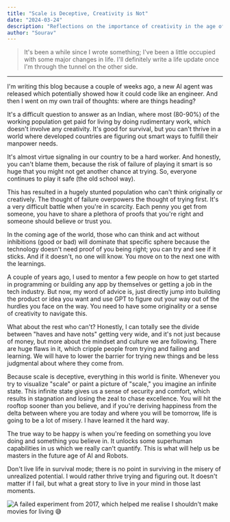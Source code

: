 ```yaml
---
title: "Scale is Deceptive, Creativity is Not"
date: "2024-03-24"
description: "Reflections on the importance of creativity in the age of AI, the challenges faced by India's workforce, and why focusing on scale can be misleading."
author: "Sourav"
---
```


> It's been a while since I wrote something; I've been a little occupied with some major changes in life. I'll definitely write a life update once I'm through the tunnel on the other side.

---

I'm writing this blog because a couple of weeks ago, a new AI agent was released which potentially showed how it could code like an engineer. And then I went on my own trail of thoughts: where are things heading?

It's a difficult question to answer as an Indian, where most (80-90%) of the working population get paid for living by doing rudimentary work, which doesn't involve any creativity. It's good for survival, but you can't thrive in a world where developed countries are figuring out smart ways to fulfill their manpower needs.

It's almost virtue signaling in our country to be a hard worker. And honestly, you can't blame them, because the risk of failure of playing it smart is so huge that you might not get another chance at trying. So, everyone continues to play it safe (the old school way).

This has resulted in a hugely stunted population who can't think originally or creatively. The thought of failure overpowers the thought of trying first. It's a very difficult battle when you're in scarcity. Each penny you get from someone, you have to share a plethora of proofs that you're right and someone should believe or trust you.

In the coming age of the world, those who can think and act without inhibitions (good or bad) will dominate that specific sphere because the technology doesn't need proof of you being right; you can try and see if it sticks. And if it doesn't, no one will know. You move on to the next one with the learnings.

A couple of years ago, I used to mentor a few people on how to get started in programming or building any app by themselves or getting a job in the tech industry. But now, my word of advice is, just directly jump into building the product or idea you want and use GPT to figure out your way out of the hurdles you face on the way. You need to have some originality or a sense of creativity to navigate this.

What about the rest who can't?
Honestly, I can totally see the divide between "haves and have nots" getting very wide, and it's not just because of money, but more about the mindset and culture we are following. There are huge flaws in it, which cripple people from trying and failing and learning. We will have to lower the barrier for trying new things and be less judgmental about where they come from.

Because scale is deceptive, everything in this world is finite. Whenever you try to visualize "scale" or paint a picture of "scale," you imagine an infinite state. This infinite state gives us a sense of security and comfort, which results in stagnation and losing the zeal to chase excellence.
You will hit the rooftop sooner than you believe, and if you're deriving happiness from the delta between where you are today and where you will be tomorrow, life is going to be a lot of misery. I have learned it the hard way.

The true way to be happy is when you're feeding on something you love doing and something you believe in. It unlocks some superhuman capabilities in us which we really can't quantify. This is what will help us be masters in the future age of AI and Robots.

Don't live life in survival mode; there is no point in surviving in the misery of unrealized potential. I would rather thrive trying and figuring out. It doesn't matter if I fail, but what a great story to live in your mind in those last moments.

![A failed experiment from 2017, which helped me realise I shouldn't make movies for living 😅](https://substack-post-media.s3.amazonaws.com/public/images/171dc52d-6fa8-4f72-88dd-113d03377514_3200x2400.jpeg)
